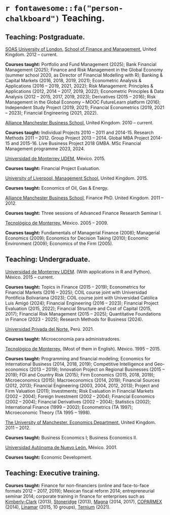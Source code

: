 # `r fontawesome::fa("person-chalkboard")` Teaching.

## Teaching: Postgraduate.

[SOAS University of London.](https://www.soas.ac.uk/) [School of Finance and Management.](https://www.soas.ac.uk/about-soas/colleges-schools-and-departments/school-finance-and-management)  United Kingdom. 2012 – current.

**Courses taught:** Portfolio and Fund Management (2025); Bank Financial Management (2025); Finance and Risk Management in the Global Economy (summer school 2020, as Director of Financial Modelling with R); Banking & Capital Markets (2016, 2018, 2019, 2021); Econometric Analysis & Applications (2016 – 2019, 2021, 2022); Risk Management: Principles & Applications (2012, 2014 – 2017, 2019, 2022); Econometric Principles & Data Analysis (2012 – 2015, 2017, 2019, 2023); Derivatives (2015 – 2016); Risk Management in the Global Economy – MOOC FutureLearn platform (2016); Independent Study Project (2019, 2021); Financial Econometrics (2019, 2021 – 2023); Financial Engineering (2021, 2022).

[Alliance Manchester Business School.](https://www.alliancembs.manchester.ac.uk/) United Kingdom. 2010 – current.

**Courses taught:** Individual Projects 2010 – 2011 and 2014-15. Research Methods 2011 – 2012. Group Project 2013 – 2014. Global MBA Project 2014-15 and 2015-16. Live Business Project 2018 GMBA. MSc Financial Management programme 2023, 2024. 

[Universidad de Monterrey UDEM.](https://www.udem.edu.mx/en) México. 2015.

**Courses taught:** Financial Project Evaluation.

[University of Liverpool, Management School.](https://www.liverpool.ac.uk/management/) United Kingdom. 2015.

**Courses taught:** Economics of Oil, Gas & Energy.

[Alliance Manchester Business School,](https://www.alliancembs.manchester.ac.uk/) Finance PhD. United Kingdom. 2011 – 2012.

**Courses taught:** Three sessions of Advanced Finance Research Seminar I.

[Tecnológico de Monterrey.](https://tec.mx/es) México. 2005 – 2009.

**Courses taught:** Fundamentals of Managerial Finance (2008); Managerial Economics (2009); Economics for Decision Taking (2010); Economic Environment (2009); Economics of the Firm (2005).


## Teaching: Undergraduate.

[Universidad de Monterrey UDEM](https://www.udem.edu.mx/en). (With applications in R and Python). México. 2015 – current.

**Courses taught:** Topics in Finance (2015 – 2019); Econometrics for Financial Markets (2016 – 2025); COIL course joint with Universidad Pontificia Bolivariana (2023); COIL course joint with Universidad Católica Luis Amigó (2024); Financial Engineering (2016 – 2023); Financial Project Evaluation (2015, 2022); Financial Structure and Cost of Capital (2015, 2017); Financial Risk Management (2015 – 2025); Quantitative Foundations in Finance (2023 - 2025); Research Methods for Business (2024).

[Universidad Privada del Norte.](https://www.upn.edu.pe/) Perú. 2021.

**Courses taught:** Microeconomía para administradores.

[Tecnológico de Monterrey.](https://tec.mx/es) (Most of them in English). México. 1995 – 2015.

**Courses taught:** Programming and financial modeling; Economics for International Business (2014, 2018, 2019); Competitive Intelligence and Geo-economics (2013 – 2019); Innovation Project on Regional Businesses (2015 – 2019); FDI and Country Risk (2015); Firm Economics (2015, 2018, 2019); Microeconomics (2015); Macroeconomics (2014, 2019); Financial Sources (2012, 2013); Financial Engineering (2003, 2004, 2012, 2013); Project and Firm Valuation (2011); Investments; Risk Evaluation in Financial Markets (2002 – 2004); Foreign Investment (2002 – 2004); Financial Economics (2002 – 2004); Financial Derivatives (2002 – 2004); Statistics (2002); International Finance (1999 – 2002); Econometrics (TA 1997); Microeconomic Theory (TA 1995 – 1998).

[The University of Manchester. Economics Department.](https://www.socialsciences.manchester.ac.uk/economics/) United Kingdom. 2011 – 2012.

**Courses taught:** Business Economics I; Business Economics II.

[Universidad Autónoma de Nuevo León.](https://www.uanl.mx/) México. 2001.

**Courses taught:** Economic Development.


## Teaching: Executive training.

**Courses taught:** Finance for non-financiers (online and face-to-face formats 2012 – 2017, 2019); Mexican fiscal reform 2014; entrepreneurial seminar 2014; corporate training in finance for enterprises such as [Kimberly-Clark](https://www.kimberly-clark.com.mx/) (2013), [Stoneridge](https://www.stoneridge.com/) (2013), [Magna](https://www.magna.com/es) (2014, 2017), [COPARMEX](https://coparmex.org.mx/) (2014), [Linamar](https://www.linamar.com/es/) (2015, 10 groups), [Ternium](https://mx.ternium.com/es) (2021). 
